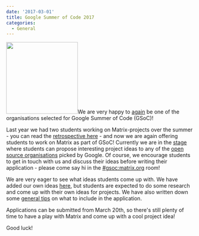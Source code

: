 ```yaml
---
date: '2017-03-01'
title: Google Summer of Code 2017
categories:
  - General
---
```


<img src="https://matrix.org/blog/wp-content/uploads/2017/03/GSoC-icon-192.png" alt="" width="192" height="192" class="alignleft size-full wp-image-2044" />We are very happy to <a href="https://matrix.org/blog/2016/03/08/matrix-in-google-summer-of-code/">again</a> be one of the organisations selected for Google Summer of Code (GSoC)!

Last year we had two students working on Matrix-projects over the summer - you can read the <a href="https://matrix.org/blog/2016/11/12/the-matrix-autumn-special/">retrospective here</a> - and now we are again offering students to work on Matrix as part of GSoC! Currently we are in the <a href="https://developers.google.com/open-source/gsoc/timeline">stage</a> where students can propose interesting project ideas to any of the <a href="https://summerofcode.withgoogle.com/organizations/">open source organisations</a> picked by Google. Of course, we encourage students to get in touch with us and discuss their ideas before writing their application - please come say hi in the <a href="https://matrix.to/#/#gsoc:matrix.org">#gsoc:matrix.org</a> room!

We are very eager to see what ideas students come up with. We have added our own ideas <a href="https://github.com/matrix-org/GSoC/blob/master/IDEAS.md">here</a>, but students are expected to do some research and come up with their own ideas for projects. We have also written down some <a href="https://github.com/matrix-org/GSoC/blob/master/README.md#how-do-i-write-my-gsoc-application">general tips</a> on what to include in the application.

Applications can be submitted from March 20th, so there's still plenty of time to have a play with Matrix and come up with a cool project idea!

Good luck!